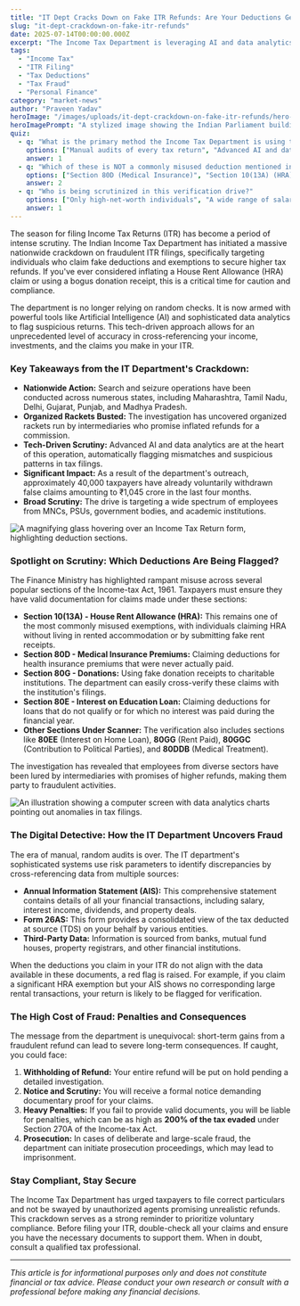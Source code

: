 ```yaml
---
title: "IT Dept Cracks Down on Fake ITR Refunds: Are Your Deductions Genuine?"
slug: "it-dept-crackdown-on-fake-itr-refunds"
date: 2025-07-14T00:00:00.000Z
excerpt: "The Income Tax Department is leveraging AI and data analytics to identify and penalize taxpayers claiming fraudulent deductions. Discover which claims are under scrutiny and learn how to ensure your ITR is compliant."
tags:
  - "Income Tax"
  - "ITR Filing"
  - "Tax Deductions"
  - "Tax Fraud"
  - "Personal Finance"
category: "market-news"
author: "Praveen Yadav"
heroImage: "/images/uploads/it-dept-crackdown-on-fake-itr-refunds/hero-image.jpg"
heroImagePrompt: "A stylized image showing the Indian Parliament building with the Ashoka Chakra and the words 'Income Tax Department' prominently displayed, symbolizing government authority."
quiz:
  - q: "What is the primary method the Income Tax Department is using to identify fake refund claims?"
    options: ["Manual audits of every tax return", "Advanced AI and data analytics", "Relying solely on whistleblower complaints"]
    answer: 1
  - q: "Which of these is NOT a commonly misused deduction mentioned in the recent crackdown?"
    options: ["Section 80D (Medical Insurance)", "Section 10(13A) (HRA)", "Section 80C (PPF, ELSS)"]
    answer: 2
  - q: "Who is being scrutinized in this verification drive?"
    options: ["Only high-net-worth individuals", "A wide range of salaried employees, including those in MNCs, PSUs, and government bodies", "Only business owners"]
    answer: 1
---
```


The season for filing Income Tax Returns (ITR) has become a period of intense scrutiny. The Indian Income Tax Department has initiated a massive nationwide crackdown on fraudulent ITR filings, specifically targeting individuals who claim fake deductions and exemptions to secure higher tax refunds. If you've ever considered inflating a House Rent Allowance (HRA) claim or using a bogus donation receipt, this is a critical time for caution and compliance.

The department is no longer relying on random checks. It is now armed with powerful tools like Artificial Intelligence (AI) and sophisticated data analytics to flag suspicious returns. This tech-driven approach allows for an unprecedented level of accuracy in cross-referencing your income, investments, and the claims you make in your ITR.

### Key Takeaways from the IT Department's Crackdown:

*   **Nationwide Action:** Search and seizure operations have been conducted across numerous states, including Maharashtra, Tamil Nadu, Delhi, Gujarat, Punjab, and Madhya Pradesh.
*   **Organized Rackets Busted:** The investigation has uncovered organized rackets run by intermediaries who promise inflated refunds for a commission.
*   **Tech-Driven Scrutiny:** Advanced AI and data analytics are at the heart of this operation, automatically flagging mismatches and suspicious patterns in tax filings.
*   **Significant Impact:** As a result of the department's outreach, approximately 40,000 taxpayers have already voluntarily withdrawn false claims amounting to ₹1,045 crore in the last four months.
*   **Broad Scrutiny:** The drive is targeting a wide spectrum of employees from MNCs, PSUs, government bodies, and academic institutions.

![A magnifying glass hovering over an Income Tax Return form, highlighting deduction sections.](/images/uploads/it-dept-crackdown-on-fake-itr-refunds/deductions-under-scanner.png)

### Spotlight on Scrutiny: Which Deductions Are Being Flagged?

The Finance Ministry has highlighted rampant misuse across several popular sections of the Income-tax Act, 1961. Taxpayers must ensure they have valid documentation for claims made under these sections:

*   **Section 10(13A) - House Rent Allowance (HRA):** This remains one of the most commonly misused exemptions, with individuals claiming HRA without living in rented accommodation or by submitting fake rent receipts.
*   **Section 80D - Medical Insurance Premiums:** Claiming deductions for health insurance premiums that were never actually paid.
*   **Section 80G - Donations:** Using fake donation receipts to charitable institutions. The department can easily cross-verify these claims with the institution's filings.
*   **Section 80E - Interest on Education Loan:** Claiming deductions for loans that do not qualify or for which no interest was paid during the financial year.
*   **Other Sections Under Scanner:** The verification also includes sections like **80EE** (Interest on Home Loan), **80GG** (Rent Paid), **80GGC** (Contribution to Political Parties), and **80DDB** (Medical Treatment).

The investigation has revealed that employees from diverse sectors have been lured by intermediaries with promises of higher refunds, making them party to fraudulent activities.

![An illustration showing a computer screen with data analytics charts pointing out anomalies in tax filings.](/images/uploads/it-dept-crackdown-on-fake-itr-refunds/ai-tax-scrutiny.png)

### The Digital Detective: How the IT Department Uncovers Fraud

The era of manual, random audits is over. The IT department's sophisticated systems use risk parameters to identify discrepancies by cross-referencing data from multiple sources:

*   **Annual Information Statement (AIS):** This comprehensive statement contains details of all your financial transactions, including salary, interest income, dividends, and property deals.
*   **Form 26AS:** This form provides a consolidated view of the tax deducted at source (TDS) on your behalf by various entities.
*   **Third-Party Data:** Information is sourced from banks, mutual fund houses, property registrars, and other financial institutions.

When the deductions you claim in your ITR do not align with the data available in these documents, a red flag is raised. For example, if you claim a significant HRA exemption but your AIS shows no corresponding large rental transactions, your return is likely to be flagged for verification.

### The High Cost of Fraud: Penalties and Consequences

The message from the department is unequivocal: short-term gains from a fraudulent refund can lead to severe long-term consequences. If caught, you could face:

1.  **Withholding of Refund:** Your entire refund will be put on hold pending a detailed investigation.
2.  **Notice and Scrutiny:** You will receive a formal notice demanding documentary proof for your claims.
3.  **Heavy Penalties:** If you fail to provide valid documents, you will be liable for penalties, which can be as high as **200% of the tax evaded** under Section 270A of the Income-tax Act.
4.  **Prosecution:** In cases of deliberate and large-scale fraud, the department can initiate prosecution proceedings, which may lead to imprisonment.

### Stay Compliant, Stay Secure

The Income Tax Department has urged taxpayers to file correct particulars and not be swayed by unauthorized agents promising unrealistic refunds. This crackdown serves as a strong reminder to prioritize voluntary compliance. Before filing your ITR, double-check all your claims and ensure you have the necessary documents to support them. When in doubt, consult a qualified tax professional.

---
*This article is for informational purposes only and does not constitute financial or tax advice. Please conduct your own research or consult with a professional before making any financial decisions.*